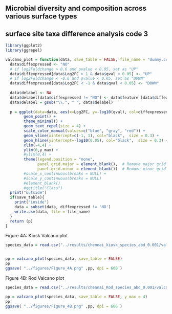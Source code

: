 
## Microbial diversity and composition across various surface types 
## surface site taxa difference analysis code 3

```r
library(ggplot2)
library(ggrepel)

```


```r
valcano_plot = function(data, save_table = FALSE, file_name = "dummy.csv", y_max = 12){
  data$diffexpressed <- "NO"
  # if log2Foldchange > 0.6 and pvalue < 0.05, set as "UP" 
  data$diffexpressed[data$Log2FC > 1 & data$qval < 0.05] <- "UP"
  # if log2Foldchange < -0.6 and pvalue < 0.05, set as "DOWN"
  data$diffexpressed[data$Log2FC < -1 & data$qval < 0.05] <- "DOWN"
  
  data$delabel <- NA
  data$delabel[data$diffexpressed != "NO"] <- data$feature [data$diffexpressed != "NO"]
  data$delabel = gsub("\\.", " ", data$delabel)
  
  p = ggplot(data=data, aes(x=Log2FC, y=-log10(qval), col=diffexpressed, label=delabel)) +
        geom_point() + 
        theme_minimal() +
        geom_text_repel(size = 4) +
        scale_color_manual(values=c("blue", "gray", "red")) +
        geom_vline(xintercept=c(-1, 1), col="black",  size = 0.3) +
        geom_hline(yintercept=-log10(0.05), col="black",  size = 0.3) +
        xlim(-4,4) +
        ylim(0,y_max) +
        #ylim(0,4) +
        theme(legend.position = "none",
              panel.grid.major = element_blank(),  # Remove major grid lines
              panel.grid.minor = element_blank())  # Remove minor grid lines)
        #scale_x_continuous(breaks = NULL) + 
        #scale_y_continuous(breaks = NULL) 
        #element_blank()
        #ggtitle("Class") 
  print("outside")
  if(save_table){
    print("inside")
    data = subset(data, diffexpressed != 'NO')
    write.csv(data, file = file_name)
  }
  return (p)
}
```

Figure 4A: Kiosk Valcano plot
```r

species_data = read.csv("../results/chennai_kiosk_species_abd_0.001/valcano_species.csv",sep = ",")


pp = valcano_plot(species_data, save_table = FALSE)
pp
ggsave( "../figures/Figure_4A.png" ,pp, dpi = 600 )
```
Figure 4B: Rod Valcano plot

```r

species_data = read.csv("../results/chennai_Rod_species_abd_0.001/valcano_species.csv",sep = ",")

pp = valcano_plot(species_data, save_table = FALSE, y_max = 4)
pp
ggsave( "../figures/Figure_4B.png" ,pp, dpi = 600 )
```
